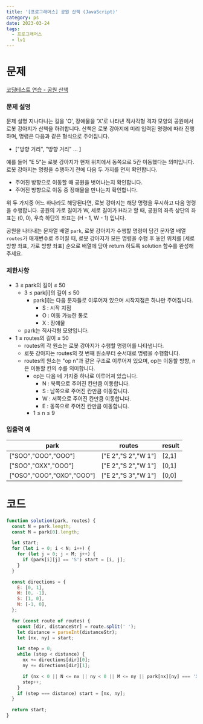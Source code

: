 ```yaml
---
title: '[프로그래머스] 공원 산책 (JavaScript)'
category: ps
date: 2023-03-24
tags:
  - 프로그래머스
  - lv1
---
```


# 문제

[코딩테스트 연습 - 공원 산책](https://school.programmers.co.kr/learn/courses/30/lessons/172928)

### 문제 설명

문제 설명
지나다니는 길을 'O', 장애물을 'X'로 나타낸 직사각형 격자 모양의 공원에서 로봇 강아지가 산책을 하려합니다. 산책은 로봇 강아지에 미리 입력된 명령에 따라 진행하며, 명령은 다음과 같은 형식으로 주어집니다.

- ["방향 거리", "방향 거리" … ]

예를 들어 "E 5"는 로봇 강아지가 현재 위치에서 동쪽으로 5칸 이동했다는 의미입니다. 로봇 강아지는 명령을 수행하기 전에 다음 두 가지를 먼저 확인합니다.

- 주어진 방향으로 이동할 때 공원을 벗어나는지 확인합니다.
- 주어진 방향으로 이동 중 장애물을 만나는지 확인합니다.

위 두 가지중 어느 하나라도 해당된다면, 로봇 강아지는 해당 명령을 무시하고 다음 명령을 수행합니다.
공원의 가로 길이가 W, 세로 길이가 H라고 할 때, 공원의 좌측 상단의 좌표는 (0, 0), 우측 하단의 좌표는 (H - 1, W - 1) 입니다.

공원을 나타내는 문자열 배열 `park`, 로봇 강아지가 수행할 명령이 담긴 문자열 배열 `routes`가 매개변수로 주어질 때, 로봇 강아지가 모든 명령을 수행 후 놓인 위치를 [세로 방향 좌표, 가로 방향 좌표] 순으로 배열에 담아 return 하도록 solution 함수를 완성해주세요.

### 제한사항

- 3 ≤ park의 길이 ≤ 50
  - 3 ≤ park[i]의 길이 ≤ 50
    - park[i]는 다음 문자들로 이루어져 있으며 시작지점은 하나만 주어집니다.
      - S : 시작 지점
      - O : 이동 가능한 통로
      - X : 장애물
  - park는 직사각형 모양입니다.
- 1 ≤ routes의 길이 ≤ 50
  - routes의 각 원소는 로봇 강아지가 수행할 명령어를 나타냅니다.
  - 로봇 강아지는 routes의 첫 번째 원소부터 순서대로 명령을 수행합니다.
  - routes의 원소는 "op n"과 같은 구조로 이루어져 있으며, op는 이동할 방향, n은 이동할 칸의 수를 의미합니다.
    - op는 다음 네 가지중 하나로 이루어져 있습니다.
      - N : 북쪽으로 주어진 칸만큼 이동합니다.
      - S : 남쪽으로 주어진 칸만큼 이동합니다.
      - W : 서쪽으로 주어진 칸만큼 이동합니다.
      - E : 동쪽으로 주어진 칸만큼 이동합니다.
    - 1 ≤ n ≤ 9

### 입출력 예

| park                      | routes              | result |
| ------------------------- | ------------------- | ------ |
| ["SOO","OOO","OOO"]       | ["E 2","S 2","W 1"] | [2,1]  |
| ["SOO","OXX","OOO"]       | ["E 2","S 2","W 1"] | [0,1]  |
| ["OSO","OOO","OXO","OOO"] | ["E 2","S 3","W 1"] | [0,0]  |

# 코드

```js
function solution(park, routes) {
  const N = park.length;
  const M = park[0].length;

  let start;
  for (let i = 0; i < N; i++) {
    for (let j = 0; j < M; j++) {
      if (park[i][j] == 'S') start = [i, j];
    }
  }

  const directions = {
    E: [0, 1],
    W: [0, -1],
    S: [1, 0],
    N: [-1, 0],
  };

  for (const route of routes) {
    const [dir, distanceStr] = route.split(' ');
    let distance = parseInt(distanceStr);
    let [nx, ny] = start;

    let step = 0;
    while (step < distance) {
      nx += directions[dir][0];
      ny += directions[dir][1];

      if (nx < 0 || N <= nx || ny < 0 || M <= ny || park[nx][ny] === 'X') break;
      step++;
    }
    if (step === distance) start = [nx, ny];
  }

  return start;
}
```
